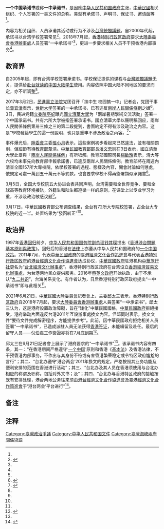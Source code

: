 '''一个中国承诺书'''或称'''一中承诺书'''，是因應[[中华人民共和国政府|中华人民共和国政府]]主张，[[中華民國|中華民國]]相关组织、个人签署的一类文件的总称。类型有承诺书、声明书、保证书、邀请函等<ref name=a1/>。

内容为相关组织、人员承诺其活动或行为不涉及[[台灣統獨議題|台灣統獨議題]]。自2000年代起，承诺书以台湾学校签署常见<ref name="a1">{{Cite web |url=https://news.ltn.com.tw/news/politics/breakingnews/2007721 |title=一中承諾書共72校簽署 教育部僅「發函糾正」 |accessdate=2020-08-05 |author=林曉雲 |date=2017-03-17 |work= |publisher=自由时报电子报 |language=Zh-hant |archive-date=2018-12-02 |archive-url=https://web.archive.org/web/20181202144649/http://news.ltn.com.tw/news/politics/breakingnews/2007721 |dead-url=no }}</ref>。2018年7月起，[[香港特别行政区政府|香港特别行政区政府]]要求[[大陸委員會香港辦事處|大陸委員會香港辦事處]]人员签署“一中承诺书”<ref name=a4/>，更进一步要求相关人员不干预香港内部事务<ref name=a5/>。

== 教育界 ==

自2005年起，即有台湾学校签署承诺书。学校保证提供的课程与[[台灣統獨議題|台灣統獨議題]]无关，提供给[[中國大陸學生赴臺灣就讀|赴台就读的中国大陆学生]]使用。内容依照中国大陆不同地区的要求而定，亦不断调整<ref name=a1/>。

2017年3月2日，[[民主進步黨|民進黨]][[立法院|立法院]]党团召开「挟中生 校园搞一中」记者会，党团干事长[[葉宜津|葉宜津]]表示，[[世新大學|世新大学]]签署的一中承诺书，已有违反[[兩岸人民關係條例|兩岸人民關係條例]]之嫌<ref name="a2">{{Cite web |url=https://www.chinatimes.com/cn/realtimenews/20170305001726-260407?chdtv|title=一中承诺书事件 各大学发表共同声明：台湾需要和全世界竞争|accessdate=2020-08-05 |author=林志成|date=2017-03-04 |work= |publisher=中时新闻网|language=Zh-hans }}</ref>。3日，民进党籍[[立法委员|立委]][[陳亭妃|陳亭妃]]曝光[[國立清華大學|國立清華大學]]为「兩岸暑期學術交流活動」签署一个中国承诺书。共有六所大学被指签署承诺书。國立清華大學以聲明稿回应，兩岸人民關係條例第卅三條之三的第二段提到，書面約定不得有涉及政治之內容。这是“學校發給學生的這一份說明，也只是重申不涉及政治之內容。<ref name="a3">{{Cite web |url=https://news.ltn.com.tw/news/focus/paper/1082925 |title=一中承諾書連爆 清大等5校也簽 |accessdate=2020-08-05 |author=林曉雲、呂伊萱、洪美秀 |date=2017-03-04 |work= |publisher=自由时报电子报 |language=Zh-hant |archive-date=2018-12-13 |archive-url=https://web.archive.org/web/20181213212445/http://news.ltn.com.tw/news/focus/paper/1082925 |dead-url=no }}</ref>”

事件爆光后，[[陸委會|陸委會]]主委[[張小月|張小月]]表示，這些案例初步看起來已然違法，並有相關罰則，但細節有待[[中華民國教育部|教育部]]釐清。[[中華民國教育部|中華民國教育部]]部長[[潘文忠|潘文忠]]则在3日表示，國立清華大學此舉與「[[兩岸人民關係條例|兩岸人民關係條例]]」有所牴觸。教育部國際司長[[楊敏玲|楊敏玲]]表示，清大等六校均未事先向教育部申報承諾書，已違反兩岸人民關係條例。教育部將在兩週內清查全國157所大專校院，依學校簽署的過程、態樣及內容，開會討論如何懲處，依規定可處一萬到五十萬元不等罰款，也會要求學校不得再簽署類似承諾書<ref name=a3/>。

3月5日，全国大专校院五大协进会表共同声明，台湾需要和全世界竞争、要和全球高等教育环境接轨，外籍生和陆生都遵循一样的原则，在课堂上以专业学习为重，不涉及政治敏感议题<ref name=a2/>。

3月17日，中華民國教育部公布调查结果，全台有72所大专院校签署，占全台大专校院的近一半。处置结果为“發函糾正”<ref name=a1/>。

== 政治界 ==

1997年[[香港回归|香港回归]]前夕，[[中华人民共和国国务院副总理|中华人民共和国国务院副总理]][[钱其琛|钱其琛]]提出《[[錢七條|香港涉台問題基本原則與政策]]》。回归后的香港在[[法律|法律]]上亦遵从中华人民共和国政府的[[一個中國_(中華人民共和國)|一个中国政策]]。2011年7月，代表[[中華民國政府|中華民國政府]]的[[臺港經濟文化合作策進會|臺港經濟文化合作策進會]]与代表[[香港特别行政区政府|香港特别行政区政府]]的[[港台經濟文化合作協進會|港台經濟文化合作協進會]]达成协议，[[中華民國政府|中華民國政府]]驻港机构[[中華旅行社|中華旅行社]]更名为“[[台北經濟文化辦事處|台北經濟文化辦事處]]”。香港特别行政区政府在台湾设立[[香港經濟貿易文化辦事處|香港經濟貿易文化辦事處]]，为台港两地民众提供服务。2016年[[蔡英文政府|蔡英文政府]]开始执政，由于不承认“[[九二共识|九二共识]]”，台海关系变化。有作者认为，日后香港特别行政区政府提出“一中承诺书”即与此相关<ref name=a5/>。

2021年6月21日，[[中華民國大陸委員會|中華民國大陸委員會]]記者會上，主委[[邱太三|邱太三]]表示，[[香港特别行政区政府|香港特别行政区政府]]自2018年7月起，要求[[大陸委員會香港辦事處|大陸委員會香港辦事處]]人員签署“一中承诺书”。邱太三认为，这是港府設置政治障礙，旨在“矮化”中華民國國格，[[中華民國政府|中華民國政府]]拒絕接受。港府举动片面違反台港2011年互設辦事處換文內容。但邱同时表示，換文文件“要待文件完成解密程序，方能提供参考”。此前，因中華民國政府拒绝相关人员签署“一中承诺书”，已造成派駐人員无法获得[[香港签证政策#对中国内地、澳门及中華民國的出入境政策|香港签证]]，未能續留及赴任。最后的留守人员——倪伯嘉工作簽證亦将在7月底到期<ref name="a4">{{Cite web |url=https://www.cna.com.tw/news/acn/202106210236.aspx |title=邱太三：港府設政治障礙圖矮化台灣 拒絕接受 |accessdate=2021-07-16 |author=記者：吳柏緯 |date=2021-06-21 |work=編輯：邱國強 |publisher=中央社 CNA |language=Zh-hant |archive-date=2021-07-17 |archive-url=https://web.archive.org/web/20210717154757/https://www.cna.com.tw/news/acn/202106210236.aspx |dead-url=no }}</ref>。

邱太三在6月21日記者會上展示了港府要求的“一中承诺书”<ref name=a4/>。该承诺书内容有四条，其一：“在香港期间严格遵守‘[[一個中國_(中華人民共和國)|一个中国]]’原则和香港《[[基本法_(香港)|基本法]]》及香港法律，不干预香港内部事务，不作出与其身份不符或有害香港繁荣稳定或令特区政府尴尬的言行”；其二、“台北办遵守‘港台两会’2011年换文的规定，严格按照其业务功能及便利安排的范围在香港进行活动”；其三、“台北办及其人员在香港须使用与台北办相应的称谓及职称{{efn|中华人民共和国政治惯例中，通常不使用中华民国的官方称谓，以避免违反一个中国原则。具体用法参见[[涉台用语|涉台用语]]。}}，包括对外文书；及”；其四、“台北办与香港特区政府的接触按既有安排处理，港台两地公务往来须由[[港台經濟文化合作協進會|港台經濟文化合作協進會]]及[[臺港經濟文化合作策進會|臺港經濟文化合作策進會]]于‘港台两会’平台进行”<ref name="a5">{{Cite web |url=https://www.dwnews.com/%E5%8F%B0%E6%B9%BE/60248386/%E5%8F%B0%E6%B5%B7%E8%A7%82%E5%AF%9F%E4%B8%83%E4%B8%80%E5%89%8D%E6%B8%AF%E5%8F%B0%E9%A3%8E%E6%B3%A2%E6%98%BE%E7%A4%BA%E4%B8%AD%E5%85%B1%E5%AF%B9%E5%8F%B0%E7%AD%96%E7%95%A5%E6%9C%89%E5%8F%98 |title=【台海观察】七一前港台风波显示中共对台策略有变 |accessdate=2021-07-16 |author=纪欣 |date=2021-06-29 |work= |publisher=多维新闻网，原载《观察》杂志第95期，2021年7月号 |language=Zh-hans |archive-date=2021-07-15 |archive-url=https://web.archive.org/web/20210715195946/https://www.dwnews.com/%E5%8F%B0%E6%B9%BE/60248386/%E5%8F%B0%E6%B5%B7%E8%A7%82%E5%AF%9F%E4%B8%83%E4%B8%80%E5%89%8D%E6%B8%AF%E5%8F%B0%E9%A3%8E%E6%B3%A2%E6%98%BE%E7%A4%BA%E4%B8%AD%E5%85%B1%E5%AF%B9%E5%8F%B0%E7%AD%96%E7%95%A5%E6%9C%89%E5%8F%98 |dead-url=no }}</ref>。

== 备注 ==

{{notelist}}

== 注释==

{{Reflist|30em}}

[[Category:臺灣政治爭議|Category:臺灣政治爭議]]
[[Category:中华人民共和国文件|Category:中华人民共和国文件]]
[[Category:臺灣海峽兩岸關係術語|Category:臺灣海峽兩岸關係術語]]